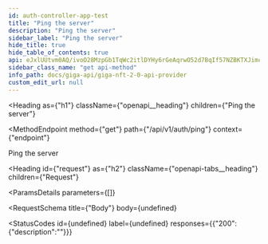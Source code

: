 ```yaml
---
id: auth-controller-app-test
title: "Ping the server"
description: "Ping the server"
sidebar_label: "Ping the server"
hide_title: true
hide_table_of_contents: true
api: eJxlUUtvm0AQ/ivoO28MzpGb1TqWc2itlDYHy6rGeAqrwO52d7BqIf57NZBKTXJimcf3mhE+cCSx3u0vKLEZpP3knUTfdRx/UggVJ4FBoEg9C8eE8ngyiJyCd4kTyhH3RaGfC6c62qBgKIFpMhBqdGHGxcm8GzlY12TScpY4XjnCoGdpvQppeGGVFiVyCja/rnMapM2DdQ0MlpVXNYnrIVq5fatb7hdNVNec0p34F3b6n+YWSpyZ4sy1PB587ElQ4vG5goHcgg61IgEGjuaVpfVW+9YJx+zxucoWCgOr5ZbpwnH2bt0vr8xipVOU3X63yb48VNn9qsg2h312ePr6Y/95+/QBe2cb2nX+TB0M1OVSXq+KVQGD2juhWlCOShN8kp5mj69yP8b6Bn78Z1L4j+ShI+swGQyx094S+REUrJKvYaCx6zE0+JNB65PoxDieKfH32E2Tln8PHG/LOa4ULZ3V9PE0/XfU3bbCNP0F7/bPPA==
sidebar_class_name: "get api-method"
info_path: docs/giga-api/giga-nft-2-0-api-provider
custom_edit_url: null
---
```



<Heading
  as={"h1"}
  className={"openapi__heading"}
  children={"Ping the server"}
>
</Heading>

<MethodEndpoint
  method={"get"}
  path={"/api/v1/auth/ping"}
  context={"endpoint"}
>
  
</MethodEndpoint>



Ping the server

<Heading
  id={"request"}
  as={"h2"}
  className={"openapi-tabs__heading"}
  children={"Request"}
>
</Heading>

<ParamsDetails
  parameters={[]}
>
  
</ParamsDetails>

<RequestSchema
  title={"Body"}
  body={undefined}
>
  
</RequestSchema>

<StatusCodes
  id={undefined}
  label={undefined}
  responses={{"200":{"description":""}}}
>
  
</StatusCodes>


      